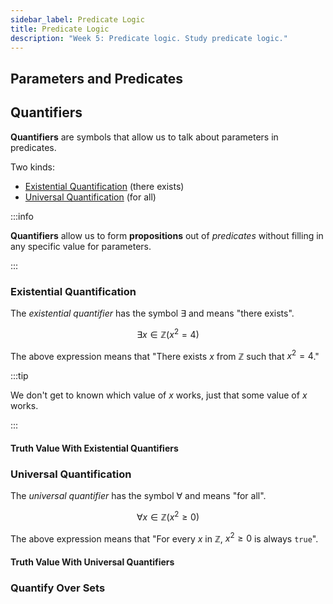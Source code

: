 ```yaml
---
sidebar_label: Predicate Logic
title: Predicate Logic
description: "Week 5: Predicate logic. Study predicate logic."
---
```


## Parameters and Predicates

## Quantifiers

**Quantifiers** are symbols that allow us to talk about parameters in predicates.

Two kinds:

- [Existential Quantification](#existential-quantification) (there exists)
- [Universal Quantification](#universal-quantification) (for all)

:::info

**Quantifiers** allow us to form **propositions** out of _predicates_
without filling in any specific value for parameters.

:::

### Existential Quantification

The _existential quantifier_ has the symbol $\exists$ and means "there exists".

$$
\exists x \in \mathbb{Z}(x^2 = 4)
$$

The above expression means that "There exists $x$ from $\mathbb{Z}$ such that $x^2 = 4$."

:::tip

We don't get to known which value of $x$ works, just that some value of $x$ works.

:::

#### Truth Value With Existential Quantifiers

### Universal Quantification

The _universal quantifier_ has the symbol $\forall$ and means "for all".

$$
\forall x \in \mathbb{Z}( x^2 \geq 0)
$$

The above expression means that "For every $x$ in $\mathbb{Z}$, $x^2 \geq 0$ is always `true`".

#### Truth Value With Universal Quantifiers

### Quantify Over Sets
